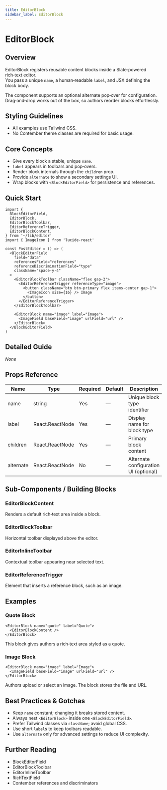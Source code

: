 ```yaml
---
title: EditorBlock
sidebar_label: EditorBlock
---
```

<!-- Examples count: 3 -->


# EditorBlock

## Overview
EditorBlock registers reusable content blocks inside a Slate‑powered rich‑text editor.  
You pass a unique `name`, a human‑readable `label`, and JSX defining the block body.

The component supports an optional alternate pop‑over for configuration. Drag‑and‑drop works out of the box, so authors reorder blocks effortlessly.

## Styling Guidelines
* All examples use Tailwind CSS.
* No Contember theme classes are required for basic usage.

## Core Concepts
* Give every block a stable, unique `name`.
* `label` appears in toolbars and pop‑overs.
* Render block internals through the `children` prop.
* Provide `alternate` to show a secondary settings UI.
* Wrap blocks with `<BlockEditorField>` for persistence and references.

## Quick Start
```tsx
import {
  BlockEditorField,
  EditorBlock,
  EditorBlockToolbar,
  EditorReferenceTrigger,
  EditorBlockContent,
} from '~/lib/editor'
import { ImageIcon } from 'lucide-react'

const PostEditor = () => (
  <BlockEditorField
    field="data"
    referencesField="references"
    referenceDiscriminationField="type"
    className="space-y-4"
  >
    <EditorBlockToolbar className="flex gap-2">
      <EditorReferenceTrigger referenceType="image">
        <button className="btn btn-primary flex items-center gap-1">
          <ImageIcon size={16} /> Image
        </button>
      </EditorReferenceTrigger>
    </EditorBlockToolbar>

    <EditorBlock name="image" label="Image">
      <ImageField baseField="image" urlField="url" />
    </EditorBlock>
  </BlockEditorField>
)
```

## Detailed Guide
_None_

## Props Reference
| Name | Type | Required | Default | Description |
| --- | --- | --- | --- | --- |
| name | string | Yes | — | Unique block type identifier |
| label | React.ReactNode | Yes | — | Display name for block type |
| children | React.ReactNode | Yes | — | Primary block content |
| alternate | React.ReactNode | No | — | Alternate configuration UI (optional) |

## Sub‑Components / Building Blocks
### EditorBlockContent
Renders a default rich‑text area inside a block.

### EditorBlockToolbar
Horizontal toolbar displayed above the editor.

### EditorInlineToolbar
Contextual toolbar appearing near selected text.

### EditorReferenceTrigger
Element that inserts a reference block, such as an image.

## Examples
### Quote Block
```tsx
<EditorBlock name="quote" label="Quote">
  <EditorBlockContent />
</EditorBlock>
```
This block gives authors a rich‑text area styled as a quote.

### Image Block
```tsx
<EditorBlock name="image" label="Image">
  <ImageField baseField="image" urlField="url" />
</EditorBlock>
```
Authors upload or select an image. The block stores the file and URL.

## Best Practices & Gotchas
* Keep `name` constant; changing it breaks stored content.
* Always nest `<EditorBlock>` inside one `<BlockEditorField>`.
* Prefer Tailwind classes via `className`; avoid global CSS.
* Use short `label`s to keep toolbars readable.
* Use `alternate` only for advanced settings to reduce UI complexity.

## Further Reading
* BlockEditorField
* EditorBlockToolbar
* EditorInlineToolbar
* RichTextField
* Contember references and discriminators

<!-- End of Generated Documentation -->